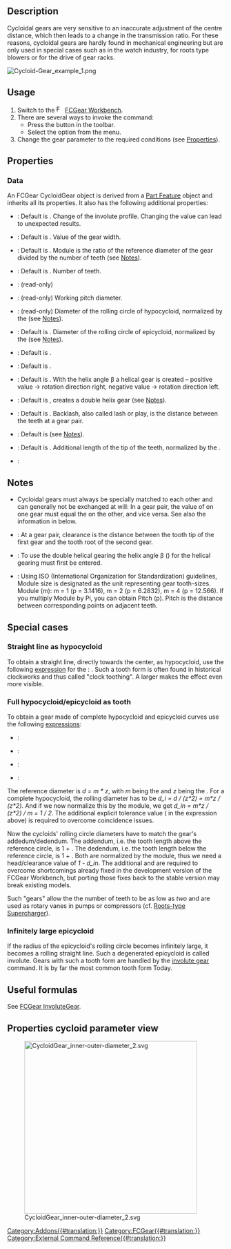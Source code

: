 <languages/>

{{Docnav
|[[FCGear_InvoluteRack|InvoluteRack]]
|[[FCGear_CycloidRack|CycloidRack]] 
|[[FCGear_Workbench|FCGear]]
|IconL=FCGear_InvoluteRack.svg
|IconR=FCGear_CycloidRack.svg
|IconC=FCGear_workbench_icon.svg
}}

{{GuiCommand
|Name=FCGear CycloidGear
|MenuLocation=Gear → Cycloid Gear
|Workbenches=[[FCGear_Workbench|FCGear]]
|Shortcut=None
|Version=v0.16
|SeeAlso=[[FCGear_InvoluteGear|FCGear InvoluteGear]]
}}

==Description==

Cycloidal gears are very sensitive to an inaccurate adjustment of the centre distance, which then leads to a change in the transmission ratio. For these reasons, cycloidal gears are hardly found in mechanical engineering but are only used in special cases such as in the watch industry, for roots type blowers or for the drive of gear racks.

[[Image:Cycloid-Gear_example_1.png]]
{{Caption|From left to right: Spur gearing, helical gearing, double helical gearing}}

==Usage==

# Switch to the [[Image:FCGear_workbench_icon.svg|16px]] [[FCGear_Workbench|FCGear Workbench]].
# There are several ways to invoke the command:
#* Press the {{Button|[[File:FCGear_CycloidGear.svg|16px]] [[FCGear_CycloidGear|Cycloid Gear]]}} button in the toolbar.
#* Select the {{MenuCommand|Gear → [[File:FCGear_CycloidGear.svg|16px]] Cycloid Gear}} option from the menu.
# Change the gear parameter to the required conditions (see [[#Properties|Properties]]).

==Properties==

===Data===

An FCGear CycloidGear object is derived from a [[Part_Feature|Part Feature]] object and inherits all its properties. It also has the following additional properties:

{{Properties_Title|accuracy}}

* {{PropertyData|numpoints|Integer}}: Default is {{Value|15}}. Change of the involute profile. Changing the value can lead to unexpected results.

{{Properties_Title|base}}

* {{PropertyData|height|Length}}: Default is {{Value|5 mm}}. Value of the gear width.
* {{PropertyData|module|Length}}: Default is {{Value|1 mm}}. Module is the ratio of the reference diameter of the gear divided by the number of teeth (see [[#Notes|Notes]]).
* {{PropertyData|teeth|Integer}}: Default is {{Value|15}}. Number of teeth.

{{Properties_Title|computed}}

* {{PropertyData|angular_backlash|Angle}}: (read-only)
* {{PropertyData|dw|Length}}: (read-only) Working pitch diameter.

{{Properties_Title|cycloid}}

* {{PropertyData|inner_diameter|Float}}: (read-only) Diameter of the rolling circle of hypocycloid, normalized by the {{PropertyData|module}} (see [[#Notes|Notes]]).
* {{PropertyData|outer_diameter|Float}}: Default is {{Value|7.5}}. Diameter of the rolling circle of epicycloid, normalized by the {{PropertyData|module}} (see [[#Notes|Notes]]).

{{Properties_Title|fillets}}

* {{PropertyData|head_fillet|Float}}: Default is {{Value|0 mm}}.
* {{PropertyData|root_fillet|Float}}: Default is {{Value|0 mm}}.

{{Properties_Title|helical}}

* {{PropertyData|beta|Angle}}: Default is {{Value|0 °}}. With the helix angle β a helical gear is created – positive value → rotation direction right, negative value → rotation direction left.
* {{PropertyData|double_helix|Bool}}: Default is {{False}}, {{True}} creates a double helix gear (see [[#Notes|Notes]]).

{{Properties_Title|tolerance}}

* {{PropertyData|backlash|Length}}: Default is {{Value|0}}. Backlash, also called lash or play, is the distance between the teeth at a gear pair.

* {{PropertyData|clearance|Float}}: Default is {{Value|0.25}} (see [[#Notes|Notes]]).
* {{PropertyData|head|Float}}: Default is {{Value|0}}. Additional length of the tip of the teeth, normalized by the {{PropertyData|module}}.

{{Properties_Title|version}}

* {{PropertyData|version|String}}:

==Notes==

* Cycloidal gears must always be specially matched to each other and can generally not be exchanged at will: In a gear pair, the value of {{Emphasis|inner_diameter}} on one gear must equal the {{Emphasis|outer_diameter}} on the other, and vice versa. See also the information in {{Emphasis|Properties cycloid parameter view}} below.
* {{Emphasis|clearance}}: At a gear pair, clearance is the distance between the tooth tip of the first gear and the tooth root of the second gear.
* {{Emphasis|double_helix}}: To use the double helical gearing the helix angle β ({{Emphasis|beta}}) for the helical gearing must first be entered.
* {{Emphasis|module}}: Using ISO (International Organization for Standardization) guidelines, Module size is designated as the unit representing gear tooth-sizes. Module (m): m = 1 (p = 3.1416), m = 2 (p = 6.2832), m = 4 (p = 12.566). If you multiply Module by Pi, you can obtain Pitch (p). Pitch is the distance between corresponding points on adjacent teeth.

==Special cases==

=== Straight line as hypocycloid ===

To obtain a straight line, directly towards the center, as hypocycloid, use the following [[Expressions|expression]] for the {{PropertyData|inner_diameter}}: {{incode|teeth / 2}}. Such a tooth form is often found in historical clockworks and thus called "clock toothing". A larger {{PropertyData|clearance}} makes the effect even more visible.

=== Full hypocycloid/epicycloid as tooth ===

To obtain a gear made of complete hypocycloid and epicycloid curves use the following [[Expressions|expressions]]:
* {{PropertyData|inner_diameter}}: {{incode|0.5 + 1e-6}}
* {{PropertyData|outer_diameter}}: {{incode|inner_diameter}}
* {{PropertyData|clearance}}: {{incode|(-1 + inner_diameter/1mm) * 2}}
* {{PropertyData|head}}: {{incode|(-1 + outer_diameter/1mm) * 2}}

The reference diameter is ''d = m * z'', with ''m'' being the {{PropertyData|module}} and ''z'' being the {{PropertyData|teeth}}.
For a complete hypocycloid, the rolling diameter has to be ''d_i = d / (z*2) = m*z / (z*2)''. And if we now normalize this by the module, we get ''d_in = m*z / (z*2) / m = 1 / 2''. The additional explicit tolerance value ({{incode|1e-6}} in the expression above) is required to overcome coincidence issues.

Now the cycloids' rolling circle diameters have to match the gear's addedum/dedendum. The addendum, i.e. the tooth length above the reference circle, is 1 + {{PropertyData|head}}. The dedendum, i.e. the tooth length below the reference circle, is 1 + {{PropertyData|clearance}}. Both are normalized by the module, thus we need a head/clearance value of ''1 - d_in''. The additional {{incode| / 1mm}} and {{incode| * 2}} are required to overcome shortcomings already fixed in the development version of the FCGear Workbench, but porting those fixes back to the stable version may break existing models.

Such "gears" allow the the number of teeth to be as low as ''two'' and are used as rotary vanes in pumps or compressors (cf. [https://en.wikipedia.org/wiki/Roots-type_supercharger Roots-type Supercharger]).

=== Infinitely large epicycloid ===

If the radius of the epicycloid's rolling circle becomes infinitely large, it becomes a rolling straight line. Such a degenerated epicycloid is called involute. Gears with such a tooth form are handled by the [[FCGear_InvoluteGear|involute gear]] command. It is by far the most common tooth form Today.

==Useful formulas==

See [[FCGear_InvoluteGear#Useful_formulas|FCGear InvoluteGear]].

==Properties cycloid parameter view==

[[File:CycloidGear inner-outer-diameter 2.svg|400px]]


{{Docnav
|[[FCGear_InvoluteRack|InvoluteRack]]
|[[FCGear_CycloidRack|CycloidRack]] 
|[[FCGear_Workbench|FCGear]]
|IconL=FCGear_InvoluteRack.svg
|IconR=FCGear_CycloidRack.svg
|IconC=FCGear_workbench_icon.svg
}}

[[Category:Addons{{#translation:}}]]
[[Category:FCGear{{#translation:}}]]
[[Category:External Command Reference{{#translation:}}]]